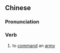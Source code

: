 {{also|拥兵}}
==Chinese==
{{zh-forms|s=拥兵}}

===Pronunciation===
{{zh-pron
|m=擁bīng
|cat=v
}}

===Verb===
{{zh-verb}}

# {{lb|zh|literary}} to [[command]] an [[army]]
